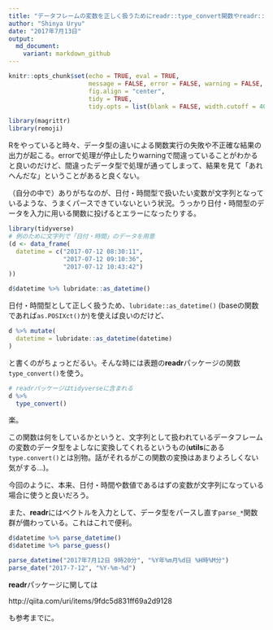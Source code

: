 ```yaml
---
title: "データフレームの変数を正しく扱うためにreadr::type_convert関数やreadr::parse関数群を使う" 
author: "Shinya Uryu"
date: "2017年7月13日"
output: 
  md_document:
    variant: markdown_github
---
```


```r
knitr::opts_chunk$set(echo = TRUE, eval = TRUE, 
                      message = FALSE, error = FALSE, warning = FALSE,
                      fig.align = "center",
                      tidy = TRUE,
                      tidy.opts = list(blank = FALSE, width.cutoff = 40))
```

```r
library(magrittr)
library(remoji)
```

Rをやっていると時々、データ型の違いによる関数実行の失敗や不正確な結果の出力が起こる。errorで処理が停止したりwarningで間違っていることがわかると良いのだけど、間違ったデータ型で処理が通ってしまって、結果を見て「あれへんだな」ということがあると良くない。

（自分の中で）ありがちなのが、日付・時間型で扱いたい変数が文字列となっているような、うまくパースできていないという状況。うっかり日付・時間型のデータを入力に用いる関数に投げるとエラーになったりする。

```r
library(tidyverse)
# 例のために文字列で「日付・時間」のデータを用意
(d <- data_frame(
  datetime = c("2017-07-12 08:30:11",
               "2017-07-12 09:10:36",
               "2017-07-12 10:43:42")
))

d$datetime %>% lubridate::as_datetime()
```

日付・時間型として正しく扱うため、`lubridate::as_datetime()` (baseの関数であれば`as.POSIXct()`か)を使えば良いのだけど、

```r
d %>% mutate(
  datetime = lubridate::as_datetime(datetime)
)
```

と書くのがちょっとだるい。そんな時には表題の**readr**パッケージの関数`type_convert()`を使う。

```r
# readrパッケージはtidyverseに含まれる
d %>% 
  type_convert()
```

楽。

この関数は何をしているかというと、文字列として扱われているデータフレームの変数のデータ型をよしなに変換してくれるというもの(**utils**にある`type.convert()`とは別物。話がそれるがこの関数の変換はあまりよろしくない気がする...)。

今回のように、本来、日付・時間や数値であるはずの変数が文字列になっている場合に使うと良いだろう。

また、**readr**にはベクトルを入力として、データ型をパースし直す`parse_*`関数群が備わっている。これはこれで便利。

```r
d$datetime %>% parse_datetime()
d$datetime %>% parse_guess()

parse_datetime("2017年7月12日 9時20分", "%Y年%m月%d日 %H時%M分") 
parse_date("2017-7-12", "%Y-%m-%d")
```

**readr**パッケージに関しては

http://qiita.com/uri/items/9fdc5d831ff69a2d9128

も参考までに。
